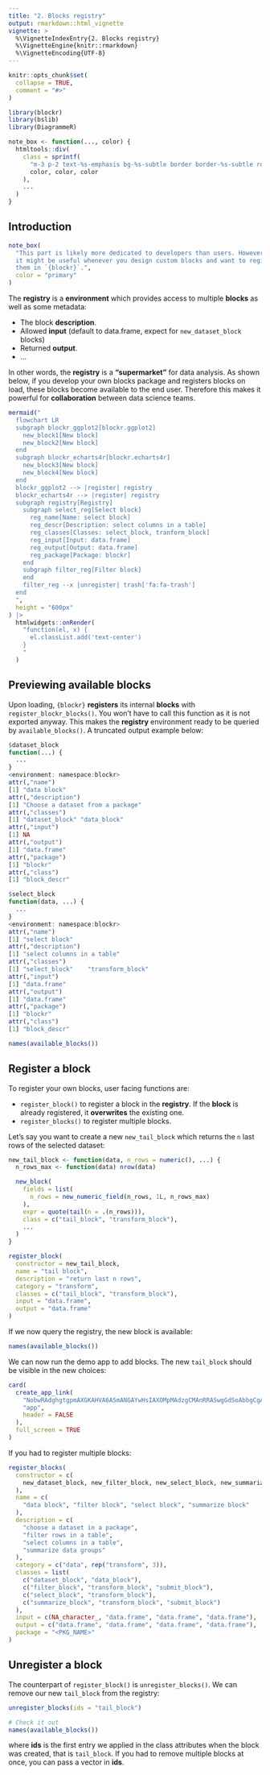 ```yaml
---
title: "2. Blocks registry"
output: rmarkdown::html_vignette
vignette: >
  %\VignetteIndexEntry{2. Blocks registry}
  %\VignetteEngine{knitr::rmarkdown}
  %\VignetteEncoding{UTF-8}
---
```


```r
knitr::opts_chunk$set(
  collapse = TRUE,
  comment = "#>"
)
```

```r
library(blockr)
library(bslib)
library(DiagrammeR)

note_box <- function(..., color) {
  htmltools::div(
    class = sprintf(
      "m-3 p-2 text-%s-emphasis bg-%s-subtle border border-%s-subtle rounded-3",
      color, color, color
    ),
    ...
  )
}
```

## Introduction

```r
note_box(
  "This part is likely more dedicated to developers than users. However,
  it might be useful whenever you design custom blocks and want to register
  them in `{blockr}`.",
  color = "primary"
)
```

The __registry__ is a __environment__ which provides access to multiple __blocks__ as well as some
metadata:

- The block __description__.
- Allowed __input__ (default to data.frame, expect for `new_dataset_block` blocks)
- Returned __output__.
- ...

In other words, the __registry__ is a __"supermarket"__ for data analysis. As shown below, if you develop your own blocks package and registers blocks on load, these blocks become available to the end user. Therefore this makes it powerful for __collaboration__ between data science teams.

```r

mermaid("
  flowchart LR
  subgraph blockr_ggplot2[blockr.ggplot2]
    new_block1[New block]
    new_block2[New block]
  end
  subgraph blockr_echarts4r[blockr.echarts4r]
    new_block3[New block]
    new_block4[New block]
  end
  blockr_ggplot2 --> |register| registry
  blockr_echarts4r --> |register| registry
  subgraph registry[Registry]
    subgraph select_reg[Select block]
      reg_name[Name: select block]
      reg_descr[Description: select columns in a table]
      reg_classes[Classes: select_block, tranform_block]
      reg_input[Input: data.frame]
      reg_output[Output: data.frame]
      reg_package[Package: blockr]
    end
    subgraph filter_reg[Filter block]
    end
    filter_reg --x |unregister| trash['fa:fa-trash']
  end
  ",
  height = "600px"
) |>
  htmlwidgets::onRender(
    "function(el, x) {
      el.classList.add('text-center')
    }
    "
  )
```

## Previewing available blocks

Upon loading, `{blockr}` __registers__ its internal __blocks__ with `register_blockr_blocks()`.
You won't have to call this function as it is not exported anyway. This makes the __registry__ environment
ready to be queried by `available_blocks()`. A truncated output example below:

```r
$dataset_block
function(...) {
  ...
}
<environment: namespace:blockr>
attr(,"name")
[1] "data block"
attr(,"description")
[1] "Choose a dataset from a package"
attr(,"classes")
[1] "dataset_block" "data_block"   
attr(,"input")
[1] NA
attr(,"output")
[1] "data.frame"
attr(,"package")
[1] "blockr"
attr(,"class")
[1] "block_descr"

$select_block
function(data, ...) {
  ...
}
<environment: namespace:blockr>
attr(,"name")
[1] "select block"
attr(,"description")
[1] "select columns in a table"
attr(,"classes")
[1] "select_block"    "transform_block"
attr(,"input")
[1] "data.frame"
attr(,"output")
[1] "data.frame"
attr(,"package")
[1] "blockr"
attr(,"class")
[1] "block_descr"
```

```r
names(available_blocks())
```

## Register a block
To register your own blocks, user facing functions are:

- `register_block()` to register a block in the __registry__. If the __block__ is already registered,
it __overwrites__ the existing one.
- `register_blocks()` to register multiple blocks.

Let's say you want to create a new `new_tail_block` which returns the `n` last rows of the
selected dataset:

```r
new_tail_block <- function(data, n_rows = numeric(), ...) {
  n_rows_max <- function(data) nrow(data)

  new_block(
    fields = list(
      n_rows = new_numeric_field(n_rows, 1L, n_rows_max)
    ),
    expr = quote(tail(n = .(n_rows))),
    class = c("tail_block", "transform_block"),
    ...
  )
}

register_block(
  constructor = new_tail_block,
  name = "tail block",
  description = "return last n rows",
  category = "transform",
  classes = c("tail_block", "transform_block"),
  input = "data.frame",
  output = "data.frame"
)
```

If we now query the registry, the new block is available:

```r
names(available_blocks())
```

We can now run the demo app to add blocks. The new `tail_block` should be
visible in the new choices:

```r
card(
  create_app_link(
    "NobwRAdghgtgpmAXGKAHVA6ASmANGAYwHsIAXOMpMAdzgCMAnRRASwgGdSoAbbgCgA6YOtyIEA1gyG4ABAzioi7GQF4ZBQWAAWpUqnaIA9IZFjJAWiIMA5hmstSWgK50MLIodqNz8xe2kyQjp6Bsa+RBgM5tRQ7DAYVtZCAJTJAhDcLIxQDACefKYSDGkQ6RBw1AD6XCzclYXiMgA85jIAZk4QBKTuEHwAJlBcshCVDETUymoQTvAMLBrJshgryTIg6ekyMqPjk5UwUAAeza0dXT0kA0NQaxB711wl21s7FfWiEoIQ29ttLHBuP0pjJMpxvr9frsJiDylUZnMFpV-oD+nxoZNZABGAAyIzGMIOx2evyWr22cCOqAYqhkAEcnERyHwavwfmoMOiCZNUmSfr8CNxYiCNEJWR8zAExQwoBw2lYYBKJClcOSZCsMK8SgBfTb3OD2ThwBhK8QQ9QkTgMJzdKy0uHVKC1U2q-nQeC0sVO7gyBrSV79ODsAjzVCXdmBMDyUhOBg-IWcHZyGH+-mC4VB2misDiv14SOkGVyhWmlWvNioJykT1gQZcDBtGXwVPbIhVyvVtRCOtQBtNuBCdIldKcKASU5vKqjr4OnvsOCkU0lecMABucEq07NW+SYG1AF0gA", # nolint
    "app",
    header = FALSE
  ),
  full_screen = TRUE
)
```

If you had to register multiple blocks:

```r
register_blocks(
  constructor = c(
    new_dataset_block, new_filter_block, new_select_block, new_summarize_block
  ),
  name = c(
    "data block", "filter block", "select block", "summarize block"
  ),
  description = c(
    "choose a dataset in a package",
    "filter rows in a table",
    "select columns in a table",
    "summarize data groups"
  ),
  category = c("data", rep("transform", 3)),
  classes = list(
    c("dataset_block", "data_block"),
    c("filter_block", "transform_block", "submit_block"),
    c("select_block", "transform_block"),
    c("summarize_block", "transform_block", "submit_block")
  ),
  input = c(NA_character_, "data.frame", "data.frame", "data.frame"),
  output = c("data.frame", "data.frame", "data.frame", "data.frame"),
  package = "<PKG_NAME>"
)
```

## Unregister a block

The counterpart of `register_block()` is `unregister_blocks()`. We can remove
our new `tail_block` from the registry:

```r
unregister_blocks(ids = "tail_block")

# Check it out
names(available_blocks())
```

where __ids__ is the first entry we applied in the class attributes when the block
was created, that is `tail_block`. If you had to remove multiple blocks at once,
you can pass a vector in __ids__.
